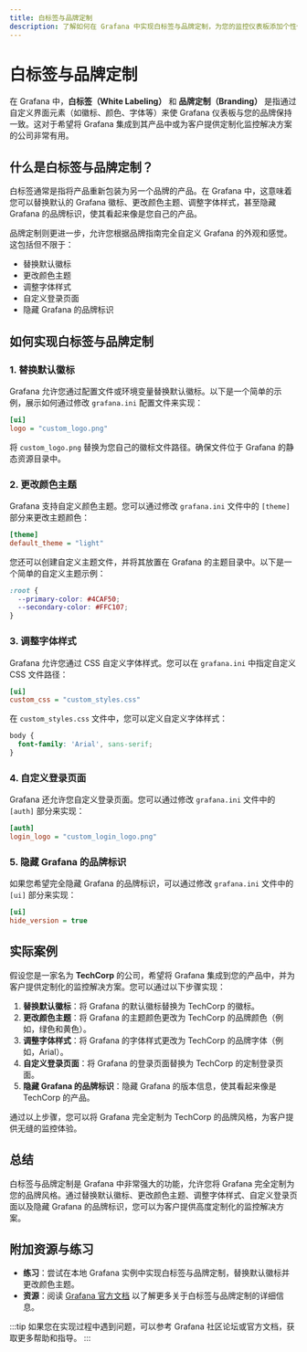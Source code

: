 ```yaml
---
title: 白标签与品牌定制
description: 了解如何在 Grafana 中实现白标签与品牌定制，为您的监控仪表板添加个性化品牌元素。
---
```


# 白标签与品牌定制

在 Grafana 中，**白标签（White Labeling）** 和 **品牌定制（Branding）** 是指通过自定义界面元素（如徽标、颜色、字体等）来使 Grafana 仪表板与您的品牌保持一致。这对于希望将 Grafana 集成到其产品中或为客户提供定制化监控解决方案的公司非常有用。

## 什么是白标签与品牌定制？

白标签通常是指将产品重新包装为另一个品牌的产品。在 Grafana 中，这意味着您可以替换默认的 Grafana 徽标、更改颜色主题、调整字体样式，甚至隐藏 Grafana 的品牌标识，使其看起来像是您自己的产品。

品牌定制则更进一步，允许您根据品牌指南完全自定义 Grafana 的外观和感觉。这包括但不限于：

- 替换默认徽标
- 更改颜色主题
- 调整字体样式
- 自定义登录页面
- 隐藏 Grafana 的品牌标识

## 如何实现白标签与品牌定制

### 1. 替换默认徽标

Grafana 允许您通过配置文件或环境变量替换默认徽标。以下是一个简单的示例，展示如何通过修改 `grafana.ini` 配置文件来实现：

```ini
[ui]
logo = "custom_logo.png"
```

将 `custom_logo.png` 替换为您自己的徽标文件路径。确保文件位于 Grafana 的静态资源目录中。

### 2. 更改颜色主题

Grafana 支持自定义颜色主题。您可以通过修改 `grafana.ini` 文件中的 `[theme]` 部分来更改主题颜色：

```ini
[theme]
default_theme = "light"
```

您还可以创建自定义主题文件，并将其放置在 Grafana 的主题目录中。以下是一个简单的自定义主题示例：

```css
:root {
  --primary-color: #4CAF50;
  --secondary-color: #FFC107;
}
```

### 3. 调整字体样式

Grafana 允许您通过 CSS 自定义字体样式。您可以在 `grafana.ini` 中指定自定义 CSS 文件路径：

```ini
[ui]
custom_css = "custom_styles.css"
```

在 `custom_styles.css` 文件中，您可以定义自定义字体样式：

```css
body {
  font-family: 'Arial', sans-serif;
}
```

### 4. 自定义登录页面

Grafana 还允许您自定义登录页面。您可以通过修改 `grafana.ini` 文件中的 `[auth]` 部分来实现：

```ini
[auth]
login_logo = "custom_login_logo.png"
```

### 5. 隐藏 Grafana 的品牌标识

如果您希望完全隐藏 Grafana 的品牌标识，可以通过修改 `grafana.ini` 文件中的 `[ui]` 部分来实现：

```ini
[ui]
hide_version = true
```

## 实际案例

假设您是一家名为 **TechCorp** 的公司，希望将 Grafana 集成到您的产品中，并为客户提供定制化的监控解决方案。您可以通过以下步骤实现：

1. **替换默认徽标**：将 Grafana 的默认徽标替换为 TechCorp 的徽标。
2. **更改颜色主题**：将 Grafana 的主题颜色更改为 TechCorp 的品牌颜色（例如，绿色和黄色）。
3. **调整字体样式**：将 Grafana 的字体样式更改为 TechCorp 的品牌字体（例如，Arial）。
4. **自定义登录页面**：将 Grafana 的登录页面替换为 TechCorp 的定制登录页面。
5. **隐藏 Grafana 的品牌标识**：隐藏 Grafana 的版本信息，使其看起来像是 TechCorp 的产品。

通过以上步骤，您可以将 Grafana 完全定制为 TechCorp 的品牌风格，为客户提供无缝的监控体验。

## 总结

白标签与品牌定制是 Grafana 中非常强大的功能，允许您将 Grafana 完全定制为您的品牌风格。通过替换默认徽标、更改颜色主题、调整字体样式、自定义登录页面以及隐藏 Grafana 的品牌标识，您可以为客户提供高度定制化的监控解决方案。

## 附加资源与练习

- **练习**：尝试在本地 Grafana 实例中实现白标签与品牌定制，替换默认徽标并更改颜色主题。
- **资源**：阅读 [Grafana 官方文档](https://grafana.com/docs/) 以了解更多关于白标签与品牌定制的详细信息。

:::tip
如果您在实现过程中遇到问题，可以参考 Grafana 社区论坛或官方文档，获取更多帮助和指导。
:::